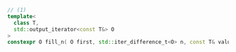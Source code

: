 ```cpp
// (1)
template<
  class T,
  std::output_iterator<const T&> O
>
constexpr O fill_n( O first, std::iter_difference_t<O> n, const T& value );
```
